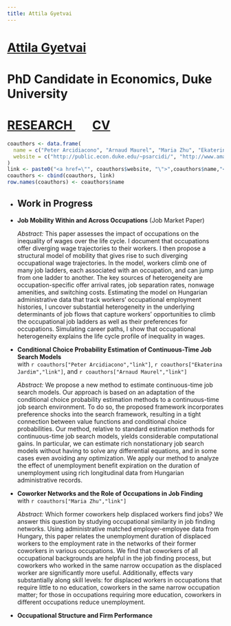 ```yaml
---
title: Attila Gyetvai
---
```

<h1 class=name>   <a href="index.html" class=name> Attila Gyetvai </a> </h1>
<h1 class=affil>  PhD Candidate in Economics, Duke University </h1>
<h1 class=navbar> <a href="research.html" class=name> RESEARCH </a> &nbsp; &nbsp; &nbsp; <a href="CV_AttilaGyetvai.pdf" class=name> CV </a> </h1>

```r
coauthors <- data.frame(
  name = c("Peter Arcidiacono", "Arnaud Maurel", "Maria Zhu", "Ekaterina Jardim"),
  website = c("http://public.econ.duke.edu/~psarcidi/", "http://www.amaurel.net", "http://www.mariazhu.com", "https://ekaterinajardim.com")
)
link <- paste0("<a href=\"", coauthors$website, "\">",coauthors$name,"</a>")
coauthors <- cbind(coauthors, link)
row.names(coauthors) <- coauthors$name
```

<!--
<ul>
  <li><h2>Working Papers</h2></li>
  <li>
  <p class=papertitle> <a href="ojs.pdf"><b><u>Job Mobility Within and Across Occupations</b></u></a> (Job Market Paper) </p>
  <p class=paperdet> <i> Abstract: </i> 
  This paper assesses the impact of occupations on the inequality of wages over the life cycle. 
  I build and estimate a structural model of mobility in which workers climb one of many job ladders, each associated with an occupation, and may jump from one ladder to another. 
  The key sources of heterogeneity are occupation-specific offer arrival rates, job separation rates, compensating differentials, and switching costs. 
  Using rich longitudinal data from Hungarian administrative records, I uncover substantial heterogeneity in the underlying determinants of job flows that capture workers' opportunities to climb the occupational job ladders as well as their preferences for occupations. 
  Simulating career paths, I show that workers who start their careers in low-paying jobs in a high-skill occupation quickly surpass their high-wage peers in low-skill occupations. 
  I demonstrate that occupational heterogeneity explains the life-cycle profile of inequality in wages. 
  </p> </li>
  
  <li> 
  <p class=papertitle> <a href="ccp-cont.pdf"><b><u>Conditional Choice Probability Estimation of Continuous-Time Job Search Models</u></b></a> </br>
  with <a href="http://public.econ.duke.edu/~psarcidi/">Peter Arcidiacono</a>, <a href="https://ekaterinajardim.com">Ekaterina Jardim</a>, and <a href="http://www.amaurel.net">Arnaud Maurel</a> </p>
  <p class=paperdet> <i> Abstract: </i> 
  In this paper we propose a new method to estimate continuous-time job search models. 
  Our approach is based on an adaptation of the conditional choice probability estimation methods to a continuous-time job search environment. 
  To do so, the proposed framework incorporates preference shocks into the search framework, resulting in a tight connection between value functions and conditional choice probabilities. 
  A key advantage of the proposed approach relative to standard estimation methods for continuous-time job search models is computational. 
  In particular, this makes it possible to estimate rich nonstationary job search models without having to solve any differential equation, and in some cases even avoiding any optimization. 
  We apply our method to analyze the effect of unemployment benefit expiration on the duration of unemployment using rich longitudinal data from Hungarian administrative records.
  </p> </li>
  
  <li> 
  <p class=papertitle> <a href="wn.pdf"><b><u>Coworker Networks and the Role of Occupations in Job Finding</u></b></a> </br>
  with <a href="http://www.mariazhu.com">Maria Zhu</a></p>
  <p class=paperdet> <i> Abstract: </i> 
  Which former coworkers help displaced workers find jobs? 
  We answer this question by studying occupational similarity in job finding networks. 
  Using administrative matched employer-employee data from Hungary, this paper relates the unemployment duration of displaced workers to the employment rate in the networks of their former coworkers in various occupations. 
  We find that only those former coworkers are helpful in the job finding process who worked in the same narrow occupation as the displaced worker. 
  However, effects vary along educational levels: for displaced workers in occupations that require little to no education, coworkers in the same narrow occupation matter; for those in occupations requiring more education, coworkers in different occupations reduce unemployment.
  </p> </li>
</ul>

-->
<ul>
  <li><h2>Work in Progress</h2></li>
  <li> 
  <p class=papertitle> <b>Job Mobility Within and Across Occupations</b> (Job Market Paper) </p>
  <p class=paperdet> <i> Abstract: </i> 
  This paper assesses the impact of occupations on the inequality of wages over the life cycle. 
  I document that occupations offer diverging wage trajectories to their workers.
  I then propose a structural model of mobility that gives rise to such diverging occupational wage trajectories.
  In the model, workers climb one of many job ladders, each associated with an occupation, and can jump from one ladder to another. 
  The key sources of heterogeneity are occupation-specific offer arrival rates, job separation rates, nonwage amenities, and switching costs. 
  Estimating the model on Hungarian administrative data that track workers' occupational employment histories, I uncover substantial heterogeneity in the underlying determinants of job flows that capture workers' opportunities to climb the occupational job ladders as well as their preferences for occupations. 
  Simulating career paths, I show that occupational heterogeneity explains the life cycle profile of inequality in wages. 
  </p> </li>
  
  <li> 
  <p class=papertitle> <b>Conditional Choice Probability Estimation of Continuous-Time Job Search Models</b> </br>
  with `r coauthors["Peter Arcidiacono","link"]`, `r coauthors["Ekaterina Jardim","link"]`, and `r coauthors["Arnaud Maurel","link"]` </p>
  <p class=paperdet> <i> Abstract: </i> 
  We propose a new method to estimate continuous-time job search models. 
Our approach is based on an adaptation of the conditional choice probability estimation methods to a continuous-time job search environment. To do so, the proposed framework incorporates preference shocks into the search framework, resulting in a tight connection between value functions and conditional choice probabilities. 
Our method, relative to standard estimation methods for continuous-time job search models, yields considerable computational gains. 
In particular, we can estimate rich nonstationary job search models without having to solve any differential equations, and in some cases even avoiding any optimization. 
We apply our method to analyze the effect of unemployment benefit expiration on the duration of unemployment using rich longitudinal data from Hungarian administrative records.
  </p> </li>
  
  <li> 
  <p class=papertitle> <b>Coworker Networks and the Role of Occupations in Job Finding</b> </br>
  with `r coauthors["Maria Zhu","link"]`</p>
  <p class=paperdet> <i> Abstract: </i> 
  Which former coworkers help displaced workers find jobs? 
  We answer this question by studying occupational similarity in job finding networks. 
  Using administrative matched employer-employee data from Hungary, this paper relates the unemployment duration of displaced workers to the employment rate in the networks of their former coworkers in various occupations. 
  We find that coworkers of all occupational backgrounds are helpful in the job finding process, but coworkers who worked in the same narrow occupation as the displaced worker are significantly more useful. 
  Additionally, effects vary substantially along skill levels: for displaced workers in occupations that require little to no education, coworkers in the same narrow occupation matter; for those in occupations requiring more education, coworkers in different occupations reduce unemployment.
  </p> </li>
  
  <li> 
  <p class=papertitle> <b>Occupational Structure and Firm Performance</b></p>
  </li>
</ul>

